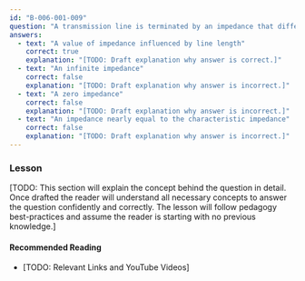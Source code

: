 ```yaml
---
id: "B-006-001-009"
question: "A transmission line is terminated by an impedance that differs significantly from the characteristic impedance of the line. What impedance will be measured at the input of the line?"
answers:
  - text: "A value of impedance influenced by line length"
    correct: true
    explanation: "[TODO: Draft explanation why answer is correct.]"
  - text: "An infinite impedance"
    correct: false
    explanation: "[TODO: Draft explanation why answer is incorrect.]"
  - text: "A zero impedance"
    correct: false
    explanation: "[TODO: Draft explanation why answer is incorrect.]"
  - text: "An impedance nearly equal to the characteristic impedance"
    correct: false
    explanation: "[TODO: Draft explanation why answer is incorrect.]"
---
```


### Lesson

[TODO: This section will explain the concept behind the question in detail. Once drafted the reader will understand all necessary concepts to answer the question confidently and correctly. The lesson will follow pedagogy best-practices and assume the reader is starting with no previous knowledge.]

#### Recommended Reading

- [TODO: Relevant Links and YouTube Videos]
